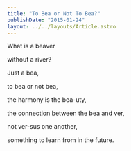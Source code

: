 ```yaml
---
title: "To Bea or Not To Bea?"
publishDate: "2015-01-24"
layout: ../../layouts/Article.astro
---
```


What is a beaver

without a river?

Just a bea,

to bea or not bea,

the harmony is the bea-uty,

the connection between the bea and ver,

not ver-sus one another,

something to learn from in the future.
